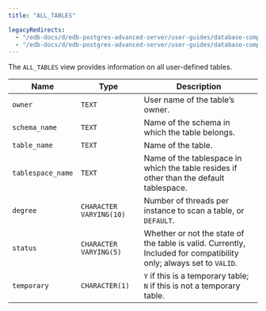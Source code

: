 ```yaml
---
title: "ALL_TABLES"

legacyRedirects:
  - "/edb-docs/d/edb-postgres-advanced-server/user-guides/database-compatibility-for-oracle-developers-catalog-views-guide/13/all_tables.html"
  - "/edb-docs/d/edb-postgres-advanced-server/user-guides/database-compatibility-for-oracle-developers-catalog-views-guide/latest/all_tables.html"
---
```


<div id="all_tables" class="registered_link"></div>

The `ALL_TABLES` view provides information on all user-defined tables.

| Name              | Type                    | Description                                                                                                        |
| ----------------- | ----------------------- | ------------------------------------------------------------------------------------------------------------------ |
| `owner`           | `TEXT`                  | User name of the table’s owner.                                                                                    |
| `schema_name`     | `TEXT`                  | Name of the schema in which the table belongs.                                                                     |
| `table_name`      | `TEXT`                  | Name of the table.                                                                                                 |
| `tablespace_name` | `TEXT`                  | Name of the tablespace in which the table resides if other than the default tablespace.                            |
| `degree`          | `CHARACTER VARYING(10)` | Number of threads per instance to scan a table, or `DEFAULT`.                                                      |
| `status`          | `CHARACTER VARYING(5)`  | Whether or not the state of the table is valid. Currently, Included for compatibility only; always set to `VALID`. |
| `temporary`       | `CHARACTER(1)`          | `Y` if this is a temporary table; `N` if this is not a temporary table.                                            |
